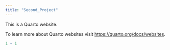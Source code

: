```yaml
---
title: "Second_Project"
---
```


This is a Quarto website.

To learn more about Quarto websites visit <https://quarto.org/docs/websites>.

```r
1 + 1
```

